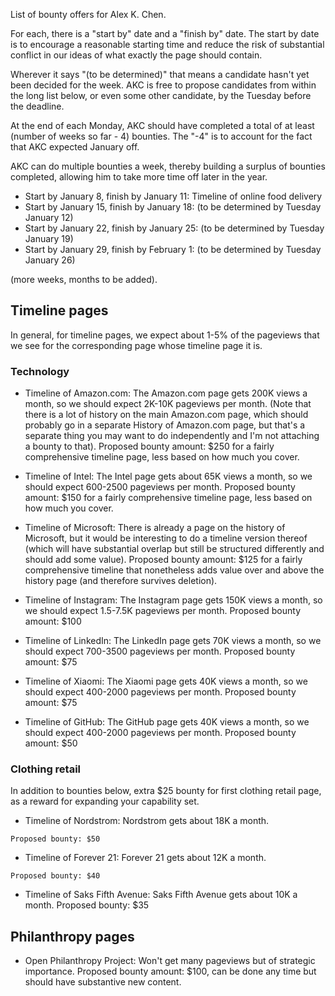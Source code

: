 List of bounty offers for Alex K. Chen.

For each, there is a "start by" date and a "finish by" date. The start
by date is to encourage a reasonable starting time and reduce the risk
of substantial conflict in our ideas of what exactly the page should
contain.

Wherever it says "(to be determined)" that means a candidate hasn't
yet been decided for the week. AKC is free to propose candidates from
within the long list below, or even some other candidate, by the Tuesday before the deadline.

At the end of each Monday, AKC should have completed a total of at
least (number of weeks so far - 4) bounties. The "-4" is to account
for the fact that AKC expected January off.

AKC can do multiple bounties a week, thereby building a surplus of
bounties completed, allowing him to take more time off later in the
year.


* Start by January 8, finish by January 11: Timeline of online food delivery
* Start by January 15, finish by January 18: (to be determined by Tuesday January 12)
* Start by January 22, finish by January 25: (to be determined by Tuesday January 19)
* Start by January 29, finish by February 1: (to be determined by Tuesday January 26)

(more weeks, months to be added).

== Timeline pages ==

In general, for timeline pages, we expect about 1-5% of the pageviews
that we see for the corresponding page whose timeline page it is.

=== Technology ===

* Timeline of Amazon.com: The Amazon.com page gets 200K views a month, so we should expect 2K-10K pageviews per month. (Note that there is a lot of history on the main Amazon.com page, which should probably go in a separate History of Amazon.com page, but that's a separate thing you may want to do independently and I'm not attaching a bounty to that). Proposed bounty amount: $250 for a fairly comprehensive timeline page, less based on how much you cover.

* Timeline of Intel: The Intel page gets about 65K views a month, so we should expect 600-2500 pageviews per month. Proposed bounty amount: $150 for a fairly comprehensive timeline page, less based on how much you cover.

* Timeline of Microsoft: There is already a page on the history of Microsoft, but it would be interesting to do a timeline version thereof (which will have substantial overlap but still be structured differently and should add some value). Proposed bounty amount: $125 for a fairly comprehensive timeline that nonetheless adds value over and above the history page (and therefore survives deletion).

* Timeline of Instagram: The Instagram page gets 150K views a month, so we should expect 1.5-7.5K pageviews per month. Proposed bounty amount: $100

* Timeline of LinkedIn: The LinkedIn page gets 70K views a month, so we should expect 700-3500 pageviews per month. Proposed bounty amount: $75

* Timeline of Xiaomi: The Xiaomi page gets 40K views a month, so we should expect 400-2000 pageviews per month.  Proposed bounty amount: $75

* Timeline of GitHub: The GitHub page gets 40K views a month, so we should expect 400-2000 pageviews per month. Proposed bounty amount: $50

=== Clothing retail ===

In addition to bounties below, extra $25 bounty for first clothing
retail page, as a reward for expanding your capability set.

* Timeline of Nordstrom: Nordstrom gets about 18K a month.
 Proposed bounty: $50

* Timeline of Forever 21: Forever 21 gets about 12K a month.
 Proposed bounty: $40

* Timeline of Saks Fifth Avenue: Saks Fifth Avenue gets about 10K a month.  Proposed bounty: $35


== Philanthropy pages ==

* Open Philanthropy Project: Won't get many pageviews but of strategic importance.  Proposed bounty amount: $100, can be done any time but should have substantive new content.